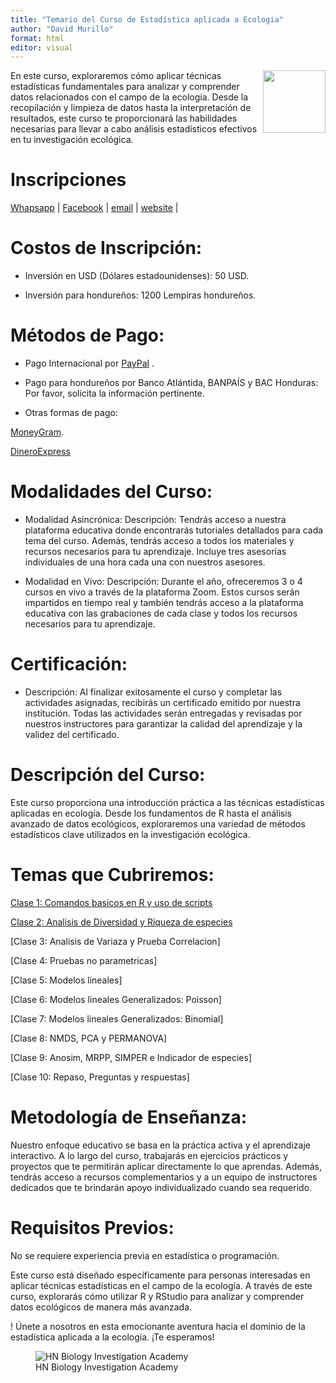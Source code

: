 ---
title: "Temario del Curso de Estadística aplicada a Ecologia"
author: "David Murillo"
format: html
editor: visual
---

[<img src="HN Cursos publicidad/HN Biology Inv Circle.jpg" align="right" width="100"/>](https://www.hnbiology.org/)

En este curso, exploraremos cómo aplicar técnicas estadísticas fundamentales para analizar y comprender datos relacionados con el campo de la ecología. Desde la recopilación y limpieza de datos hasta la interpretación de resultados, este curso te proporcionará las habilidades necesarias para llevar a cabo análisis estadísticos efectivos en tu investigación ecológica.

# Inscripciones

<!-- Start Badges -->

| [Whapsapp](http://wa.me/+50499549551) \| [Facebook](https://www.facebook.com/Hn.Biology.Investigation?mibextid=ZbWKwL) \| [email](admi@hnbiology.org) \| [website](https://www.hnbiology.org/) \|

<!-- End Badges -->

# Costos de Inscripción:

-   Inversión en USD (Dólares estadounidenses): 50 USD.

-   Inversión para hondureños: 1200 Lempiras hondureños.

# Métodos de Pago:

-   Pago Internacional por [PayPal](https://www.paypal.com/paypalme/hnbiologyinv) .

-   Pago para hondureños por Banco Atlántida, BANPAÍS y BAC Honduras: Por favor, solicita la información pertinente.

-   Otras formas de pago:

[MoneyGram](https://www.moneygram.com/mgo/us/es/send/como-enviar-dinero/enviar-en-linea/).

[DineroExpress](https://www.dineroexpress.com/WebPortalDexDigital/)

# Modalidades del Curso:

-   Modalidad Asincrónica: Descripción: Tendrás acceso a nuestra plataforma educativa donde encontrarás tutoriales detallados para cada tema del curso. Además, tendrás acceso a todos los materiales y recursos necesarios para tu aprendizaje. Incluye tres asesorías individuales de una hora cada una con nuestros asesores.

-   Modalidad en Vivo: Descripción: Durante el año, ofreceremos 3 o 4 cursos en vivo a través de la plataforma Zoom. Estos cursos serán impartidos en tiempo real y también tendrás acceso a la plataforma educativa con las grabaciones de cada clase y todos los recursos necesarios para tu aprendizaje.

# Certificación:

-   Descripción: Al finalizar exitosamente el curso y completar las actividades asignadas, recibirás un certificado emitido por nuestra institución. Todas las actividades serán entregadas y revisadas por nuestros instructores para garantizar la calidad del aprendizaje y la validez del certificado.

# Descripción del Curso:

Este curso proporciona una introducción práctica a las técnicas estadísticas aplicadas en ecología. Desde los fundamentos de R hasta el análisis avanzado de datos ecológicos, exploraremos una variedad de métodos estadísticos clave utilizados en la investigación ecológica.

# Temas que Cubriremos:

[Clase 1: Comandos basicos en R y uso de scripts](Clase1.html)

[Clase 2: Analisis de Diversidad y Riqueza de especies](Clase2.html)

[Clase 3: Analisis de Variaza y Prueba Correlacion]

[Clase 4: Pruebas no parametricas]

[Clase 5: Modelos lineales]

[Clase 6: Modelos lineales Generalizados: Poisson]

[Clase 7: Modelos lineales Generalizados: Binomial]

[Clase 8: NMDS, PCA y PERMANOVA]

[Clase 9: Anosim, MRPP, SIMPER e Indicador de especies]

[Clase 10: Repaso, Preguntas y respuestas]

# Metodología de Enseñanza:

Nuestro enfoque educativo se basa en la práctica activa y el aprendizaje interactivo. A lo largo del curso, trabajarás en ejercicios prácticos y proyectos que te permitirán aplicar directamente lo que aprendas. Además, tendrás acceso a recursos complementarios y a un equipo de instructores dedicados que te brindarán apoyo individualizado cuando sea requerido.

# Requisitos Previos:

No se requiere experiencia previa en estadística o programación.

Este curso está diseñado específicamente para personas interesadas en aplicar técnicas estadísticas en el campo de la ecología. A través de este curso, explorarás cómo utilizar R y RStudio para analizar y comprender datos ecológicos de manera más avanzada.

! Únete a nosotros en esta emocionante aventura hacia el dominio de la estadística aplicada a la ecología. ¡Te esperamos!

![HN Biology Investigation Academy](HN%20Cursos%20publicidad/HN%20Biology%20Inv%20large.jpg)

